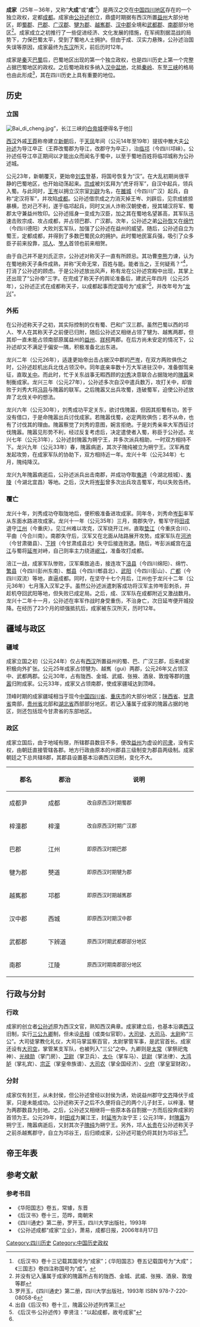 {{Otheruses|家庭|subject=中國歷史一個已不存在的國家|other=人們「成家立室」的人生階段}}
{{四川历史}}
'''成家'''（25年－36年，又称“'''大成'''”或“'''成'''”<ref>《后汉书》卷十三记载其国号为“成家”；《华阳国志》卷五记载国号为“大成”；《三国志》卷四注称国号为“成”。</ref>）是两汉之交在[[巴蜀|中国四川地区]]存在的一个独立政权，定都[[成都|成都]]。成家由[[公孙述|公孙述]]创立，鼎盛时期据有西汉所置[[益州|益州]]大部分地区，即[[蜀郡|蜀郡]]、[[巴郡|巴郡]]、[[广汉郡|广汉郡]]、[[犍为郡|犍为郡]]、[[越嶲郡|越嶲郡]]、[[汉中郡|汉中郡]]全境和[[武都郡|武都郡]]、[[南郡|南郡]]部分地区<ref>并没有记入藩属于成家的隗嚣所占有的陇西、金城、武威、张掖、酒泉、敦煌等郡</ref>。成家成立之初推行了一些促进经济、文化发展的措施，在军阀割据混战的局势下，力保巴蜀太平，受到了蜀地人士拥护。但由于成、汉实力悬殊，公孙述治国失误等原因，成家最终为[[东汉|东汉]]所灭，前后历时12年。

成家是[[秦朝|秦]]灭[[巴国|巴]][[古蜀|蜀]]后，巴蜀地区出现的第一个独立政权，也是四川历史上第一个完整占据巴蜀地区的政权。之后蜀地政权多纳入[[汉中盆地|汉中盆地]]，北抵[[秦岭|秦岭]]、东至[[长江三峡|三峡]]的格局也由此形成<ref name="罗开玉">罗开玉，《四川通史》第二册，四川大学出版社，1993年 ISBN 978-7-220-08058-6</ref>，其在四川历史上具有重要的地位。

==历史==
===立国===

[[File:Bai_di_cheng.jpg|thumb]]”，长江三峡的[[白帝城|白帝城]]便得名于他]]

[[西汉|西汉]]外戚[[王莽|王莽]]称帝建立[[新朝|新朝]]后，于[[天凤|天凤]]年间（公元14年至19年）提拔中散大夫[[公孙述|公孙述]]为导江卒正（王莽改蜀郡为导江，改郡守为卒正），治[[邛崃市|临邛]]（今四川邛崃）。公孙述任导江卒正期间以才能出众而闻名于蜀中，以至于蜀地百姓将临邛城称为公孙述城。

公元23年，新朝覆灭，更始帝[[刘玄|刘玄]]登基，将国号恢复为“汉”。在大乱初期尚很平静的巴蜀地区，也开始动荡起来。[[宗成|宗成]]被刘玄拜为“虎牙将军”，自汉中起兵，领兵入蜀。与此同时，[[王岑|王岑]]以拥立汉宗室[[刘辟|刘辟]]为名，在[[广汉|雒城]]（今四川广汉）起兵，自称“定汉将军”，并攻陷[[成都|成都]]。公孙述借宗成之力消灭掉王岑、刘辟后，见宗成掳掠暴横，恐对己不利，遂于临邛起兵，同时又派人诈称汉朝使者，授其辅汉将军、蜀郡太守兼益州牧印。公孙述摇身一变成为汉臣，加之其在蜀地名望甚高，其军队迅速击败宗成、攻占成都，并占领巴郡、广汉郡。次年，公孙述之弟[[公孙恢|公孙恢]]又在[[德阳|绵竹]]（今四川德阳）大败刘玄军队，加强了公孙述在益州的威望。随后，公孙述自立为蜀王，定都成都，并得到了多数巴蜀民众的拥护。此时蜀地民富兵强，吸引了众多臣子前来投靠，[[邛人|邛人]]、[[笮人|笮人]]首领也前来相贺。

由于自己并不是刘氏正宗，公孙述对称天子一直有所顾忌。其功曹[[李熊|李熊]]力谏，认为在蜀地称天子条件成熟，并称“天命无常，百姓与能。能者当之，王何疑焉？”<ref>出自《后汉书》卷十三，隗嚣公孙述列传第三</ref>，打消了公孙述的顾虑。于是公孙述放出风声，称有龙在公孙述宫殿中出现，其掌上还出现了“公孙帝”三字。在完成了称天子的舆论准备后，建武元年四月（公元25年），公孙述正式在成都称天子，以成都起事而定国号为“成家”<ref>《后汉书·公孙述传》李贤注：“以起成都，故号成家”</ref>，并改年号为“[[龙兴_(公孙述)|龙兴]]”。

===外拓===

在公孙述称天子之初，其实际控制的仅有蜀、巴和广汉三郡。虽然巴蜀以西的邛人、笮人在其称天子之前便已归附，随后公孙述又相继占领了犍为、越嶲两郡，但其却一直未能占领南部原属益州的[[益州郡|益州]]、[[牂柯郡|牂柯]]两郡。在后方尚未安定的情况下，公孙述却又不满足于偏安一隅，积极准备北出东进。

龙兴二年（公元26年），适逢更始帝出击占据汉中郡的[[严岑|严岑]]，在双方两败俱伤之时，公孙述趁机出兵北伐占领汉中。同年底亲率数十万大军进驻汉中，准备御驾亲征，直取[[关中|关中]]。而此时，忙于关东战事无暇西顾的[[刘秀|刘秀]]决意联合占据陇地的[[隗嚣|隗嚣]]来制衡成家。龙兴三年（公元27年），公孙述多次自汉中遣兵数万，攻打关中，却皆败于刘秀大将[[冯异|冯异]]与隗嚣的联军。之后隗嚣又出兵攻蜀，连破蜀军，迫使公孙述放弃了北伐关中的想法。

龙兴六年（公元30年），刘秀成功平定关东，欲讨伐隗嚣，但因其拒蜀有功，苦于没有借口，于是命隗嚣出兵讨伐成家。若隗嚣伐蜀，必定两败俱伤；若不从命，也有了讨伐其的理由。隗嚣察觉了刘秀的意图，婉言拒绝。于是刘秀亲率大军西征讨伐隗嚣。隗嚣见形势不利，经过反复考虑后，决定遣使者入蜀，称臣于公孙述。龙兴七年（公元31年），公孙述封隗嚣为朔宁王，并多次派兵相助，一时双方相持不下。龙兴九年（公元33年）春，隗嚣病逝，其次子隗纯被立为朔宁王。汉军再度发起攻势，在成家军队的协助下，双方相持近一年。龙兴十年（公元34年）七月，隗纯降汉。

龙兴九年隗嚣病逝后，公孙述派兵出击南郡，并成功夺取[[宜昌|夷道]]（今湖北枝城）、[[枝城|夷陵]]（今湖北宜昌）等地。之后，汉大将[[岑彭|岑彭]]曾多次出兵攻击蜀军，均以失败告终。

===覆亡===

龙兴十年，刘秀成功夺取陇地后，便积极准备进攻成家。同年冬，刘秀命[[岑彭|岑彭]]率军从东面水路进攻成家。龙兴十一年（公元35年）三月，南郡失守，蜀军守将[[田戎|田戎]]退守[[重庆|江州]]（今重庆）。见江州难以攻克，汉军绕开江州，直取[[合川|垫江]]（今重庆合川）、平曲（今合川南）。南郡失守后，汉军又在北面从陆路展开攻势。成家军队在[[徽县|河池]]（今甘肃徽县）、[[成县|下辨]]（今甘肃成县北）失守后接连败退。随后，岑彭派臧宫在[[涪江|涪江]]与蜀将[[延岑|延岑]]对峙，自己则率主力绕道[[岷江|岷江]]，准备攻打成都。

涪江一战，成家军队惨败，汉军乘胜追击，接连攻下[[绵阳|涪县]]（今四川绵阳）、绵竹、[[彭州|繁县]]（今四川彭州东南）、[[郫县|郫县]]（今四川郫县北）、[[彭山|武阳]]（今四川彭山）、[[双流|广都]]（今四川双流）等地，直逼成都。同时，在坚守十七个月后，江州也于龙兴十二年（公元36年）七月落入汉军之手。虽然公孙述派遣刺客成功将汉军主帅岑彭刺杀，并趁机夺回武阳等地，但失败已成定局。之后，成、汉军队在成都附近又激战数月。龙兴十二年十一月，公孙述在率军作战时身受重伤，不治身亡，次日延岑便开城投降。在经历了23个月的顽强抵抗后，成家被东汉所灭，历时12年。

==疆域与政区==
===疆域===

成家立国之初（公元24年）仅占有[[西汉|西汉]]所置益州的蜀、巴、广汉三郡，后来成家积极向外扩张。公元25年成家占领犍为、越嶲（gui）两郡，公元26年又占领汉中、武都两郡。公元30年，占有陇西、金城、武威、张掖、酒泉、敦煌等郡的[[隗嚣|隗嚣]]归附成家。公元33年，成家又占领南郡，使成家疆域达到顶峰。

顶峰时期的成家疆域相当于现今[[中国|中国]][[四川省|四川省]]、[[重庆市|重庆市]]的大部分地区；[[陕西省|陕西省]]、[[甘肃省|甘肃省]]南部，[[贵州省|贵州省]]北部和[[湖北省|湖北省]]西部部分地区。若记入藩属于成家的隗嚣占据的地区，则还包括现今甘肃省的东部地区。

===政区===

成家立国后，由于地域有限，所辖郡县数目不多，便改[[益州|益州]]为虚设的[[司隶|司隶]]，没有实权，由朝廷直接管辖各郡。地方行政由原本的州郡县三级制变为郡县两级制。成家朝廷之下总共辖8郡，其郡县设置基本沿袭西汉旧制，变化不大。

{|  class="wikitable"
!width="100" bgcolor=#f9f9f9|郡名
!width="100" bgcolor=#f9f9f9|郡治
!width="320" bgcolor=#f9f9f9|说明
|-align="center"
|成都尹
|成都
|<small>改自原西汉时期蜀郡</small>
|-align="center"
|梓潼郡
|梓潼
|<small>改自原西汉时期广汉郡</small>
|-align="center"
|巴郡
|江州
|<small>即原西汉时期巴郡</small>
|-align="center"
|犍为郡
|僰道
|<small>即原西汉时期犍为郡</small>
|-align="center"
|越嶲郡
|邛都
|<small>即原西汉时期越嶲郡</small>
|-align="center"
|汉中郡
|西城
|<small>即原西汉时期汉中郡</small>
|-align="center"
|武都郡
|下辨道
|<small>原西汉时期武都郡部分地区</small>
|-align="center"
|南郡
|江陵
|<small>原西汉时期南郡部分地区</small>
|}

==行政与分封==
===行政===
{{模板:巴蜀所屬政權變更史|hidden=1}}
成家的创立者[[公孙述|公孙述]]原为西汉文官，熟知西汉典章。成家建立后，也基本沿袭[[西汉|西汉]]旧制，实行[[三公|三公]][[九卿|九卿]]制，但未设[[丞相|丞相]]（或类似官职）。[[大司徒|大司徒]]、[[大司马|大司马]]、[[太尉|太尉]]称“三公”。大司徒掌教化礼仪，大司马掌监察百官，太尉掌管军事，是武官首长。成家还设有[[大司空|大司空]]，掌管某支军队，也被列入“三公”之中。九卿则是[[太常|太常]]（掌祭祀鬼神）、[[光禄勋|光禄勋]]（掌门房）、[[卫尉|卫尉]]（掌卫兵）、[[太仆|太仆]]（掌车马）、[[廷尉|廷尉]]（掌法律）、[[大鸿胪|大鸿胪]]（掌礼宾）、[[宗正|宗正]]（掌皇帝族谱）、[[大司农|大司农]]（掌全国经济）、[[少府|少府]]（掌皇室财政）。

===分封===

成家仅有封王，从未封侯，但公孙述曾经以封侯为诱，劝说益州郡守[[文齐|文齐]]降伏于成家，只是未能成功。公孙述称天子之后不久便将自己的两个儿子封王，以梓潼、犍为两郡数县为封地。之后，公孙述又相继将一些原本各自割据一方而后投奔成家的首领为王。公元29年，封[[田戎|田戎]]为翼江王，封[[延岑|延岑]]为汝宁王；公元31年，封[[隗嚣|隗嚣]]为朔宁王，隗嚣病逝后，又封其次子[[隗纯|隗纯]]为朔宁王。另外，邛人[[长贵|长贵]]在公孙述称天子之前杀越嶲郡守，自立为邛谷王，后归顺成家，公孙述可能仍将其封为邛谷王<ref name="罗开玉" />。

==帝王年表==
{{中國君主列表/成家}}

==参考文献==
{{Reflist}}

===参考书目===
*《华阳国志》卷五，常璩，东晋
*《后汉书》卷十三，范晔，南朝宋
*《四川通史》第二册，罗开玉，四川大学出版社，1993年
*《公孙述成都“成家”立业》，萧易，成都日报，2006年8月17日
{{巴蜀地區政權|index=C成J家}}
{{Sichuan topics}}
[[Category:四川历史|Category:四川历史]]
[[Category:中国历史政权|Category:中国历史政权]]